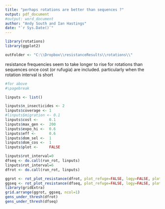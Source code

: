```yaml
---
title: "perhaps rotations are better than sequences ?"
output: pdf_document
#output: word_document
author: "Andy South and Ian Hastings"
date: "`r Sys.Date()`"
---
```

  
  
  ```r
library(rotations)
library(ggplot2)

outFolder <- "C:\\Dropbox\\resistanceResults\\rotations\\"
```

resistance frequencies seem to take longer to rise for rotations than sequences once cost (or rufugia) are included. 
particularly when the rotation interval is short


```r

#for above
#\pagebreak

linputs <- list()

linputs$n_insecticides <- 2
linputs$coverage <- 1
#linputs$migration <- 0.1
linputs$cost <-     0.1 
linputs$max_gen <-  200
linputs$expo_hi <-  0.6
linputs$eff <-      0.6
linputs$dom_sel <-  1
linputs$dom_cos <-  1
linputs$plot <-     FALSE

linputs$rot_interval=0
dfseq <- do.call(run_rot, linputs)
linputs$rot_interval=6
dfrot <- do.call(run_rot, linputs)

ggrot <- rot_plot_resistance(dfrot, plot_refuge=FALSE, logy=FALSE, plot=FALSE)
ggseq <- rot_plot_resistance(dfseq, plot_refuge=FALSE, logy=FALSE, plot=FALSE)
library(gridExtra)
grid.arrange(ggrot, ggseq, ncol=1)
gens_under_thresh(dfrot)
gens_under_thresh(dfseq)

```